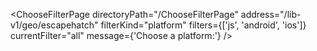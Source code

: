 

<ChooseFilterPage
  directoryPath="/ChooseFilterPage"
  address="/lib-v1/geo/escapehatch"
  filterKind="platform"
  filters={['js', 'android', 'ios']}
  currentFilter="all"
  message={'Choose a platform:'}
/>
